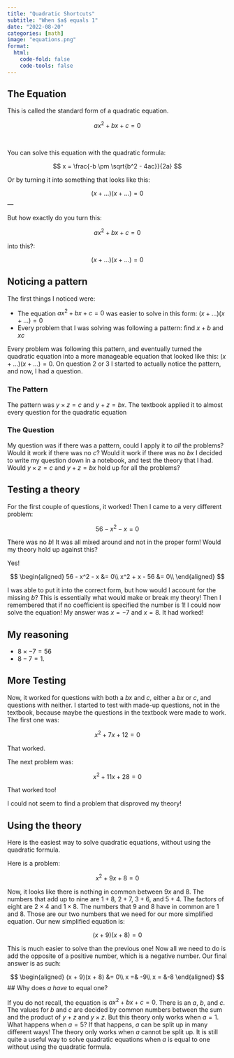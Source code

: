 ```yaml
---
title: "Quadratic Shortcuts"
subtitle: "When $a$ equals 1"
date: "2022-08-20"
categories: [math]
image: "equations.png"
format:
  html:
    code-fold: false
    code-tools: false
---
```


## The Equation


This is called the standard form of a quadratic equation.

$$
ax^2 + bx + c = 0
$$

\ 

You can solve this equation with the quadratic formula:

$$
x = \frac{-b \pm \sqrt{b^2 - 4ac}}{2a} 
$$

Or by turning it into something that looks like this:

$$
(x + \dots)(x + \dots) = 0
$$
---

But how exactly do you turn this: 

$$
ax^2 + bx + c = 0
$$

into this?: 

$$(x + ...)(x + ...) = 0$$ 


## Noticing a pattern

The first things I noticed were:

- The equation $ax^2 + bx + c = 0$ was easier to solve in this form: $(x + ...)(x + ...) = 0$
- Every problem that I was solving was following a pattern: find $x + b$ and $xc$

Every problem was following this pattern, and eventually turned the quadratic equation into a more manageable equation that looked like this: $(x + ...)(x + ...) = 0$. On question 2 or 3 I started to actually notice the pattern, and now, I had a question.

### The Pattern

The pattern was $y \times z = c$ and $y + z = bx$. The textbook applied it to almost every question for the quadratic equation

### The Question

My question was if there was a pattern, could I apply it to *all* the problems? Would it work if there was no $c$? Would it work if there was no $bx$ I decided to write my question down in a notebook, and test the theory that I had. Would $y \times z = c$ and $y + z = bx$ hold up for all the problems?

## Testing a theory

For the first couple of questions, it worked! Then I came to a very different problem:

$$
56 - x^2 - x = 0
$$

There was no $b$! It was all mixed around and not in the proper form! Would my theory hold up against this?

Yes!

$$
\begin{aligned}
56 - x^2 - x &= 0\\
x^2 + x - 56 &= 0\\
\end{aligned}
$$

I was able to put it into the correct form, but how would I account for the missing *b*? This is essentially what would make or break my theory! Then I remembered that if no coefficient is specified the number is 1! I could now solve the equation! My answer was $x = -7$ and $x = 8$. It had worked!

:::{.callout-tip icon=false}
## My reasoning

- $8 \times -7  = 56$ 
- $8 -7 = 1$.
:::


## More Testing

Now, it worked for questions with both a $bx$ and $c$, either a $bx$ or $c$, and questions with neither. I started to test with made-up questions, not in the textbook, because maybe the questions in the textbook were made to work. The first one was:

$$
x^2 + 7x + 12 = 0 
$$

That worked.

The next problem was:

$$
x^2 + 11x + 28 = 0
$$

That worked too!

I could not seem to find a problem that disproved my theory!

## Using the theory

Here is the easiest way to solve quadratic equations, without using the quadratic formula.

Here is a problem:

$$
x^2 + 9x + 8 = 0
$$

Now, it looks like there is nothing in common between $9x$ and $8$. The numbers that add up to nine are $1 + 8$, $2 + 7$, $3 + 6$, and $5 + 4$. The factors of eight are $2 \times 4$ and $1 \times 8$. The numbers that 9 and 8 have in common are 1 and 8. Those are our two numbers that we need for our more simplified equation. Our new simplified equation is:

$$
(x + 9)(x + 8) = 0
$$

This is much easier to solve than the previous one! Now all we need to do is add the opposite of a positive number, which is a negative number. Our final answer is as such:

$$
\begin{aligned}
(x + 9)(x + 8) &= 0\\
x =& -9\\
x = &-8
\end{aligned}
$$
## Why does $a$ *have* to equal one?

If you do not recall, the equation is $ax^2 + bx + c = 0$. There is an $a$, $b$, and $c$. The values for $b$ and $c$ are decided by common numbers between the sum and the product of $y + z$ and $y \times z$. But this theory only works when $a = 1$. What happens when $a = 5$? If that happens, $a$ can be split up in many different ways! The theory only works when $a$ cannot be split up. It is still quite a useful way to solve quadratic equations when $a$ is equal to one without using the quadratic formula.
